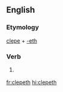 ==English==

===Etymology===
[[clepe]] + [[-eth]]

===Verb===
{{head|en|verb form}}

# {{context|obsolete|lang=en}} {{en-third-person singular of|clepe}}

[[fr:clepeth]]
[[hi:clepeth]]